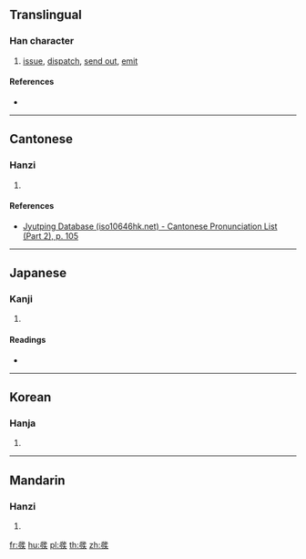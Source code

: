 {{also|發}}
==Translingual==

===Han character===
{{Han char|rn=57|rad=弓|as=10|sn=13|four=|canj=TCNOK|ids=⿱业矤}}

# [[issue]], [[dispatch]], [[send out]], [[emit]]

====References====
* {{Han ref|kx=0360.301|hdz=21001.071|uh=5F42|ud=24386}}

----

==Cantonese==

===Hanzi===
{{yue-hanzi|jyut=[[faat3]]|y=faat3}}

# {{defn|lang=yue|sort=弓10}}

====References====
* [http://www.iso10646hk.net/jp/document/download.jsp Jyutping Database (iso10646hk.net) - Cantonese Pronunciation List (Part 2), p. 105]

----

==Japanese==

===Kanji===
{{ja-kanji|grade=|rs=弓10}}

# {{defn|lang=ja|sort=弓10}}

====Readings====
* {{ja-readings|on=[[ほつ]] (hotsu), [[はつ]] (hatsu)|kun=[[はなつ]] (hanatsu), [[つかわす]] (tsukawasu), [[あばく]] (abaku), [[おこる]] (okoru)}}

----

==Korean==

===Hanja===
{{ko-hanja|hangeul=발|eumhun=|rv=bal|mr=pal|y=pal}}

# {{defn|lang=ko|sort=弓10}}

----

==Mandarin==

===Hanzi===
{{cmn-hanzi|pin=[[fā]] ([[fa1]])|wg=fa<sup>1</sup>}}

# {{defn|lang=cmn|sort=弓10}}

[[fr:彂]]
[[hu:彂]]
[[pl:彂]]
[[th:彂]]
[[zh:彂]]